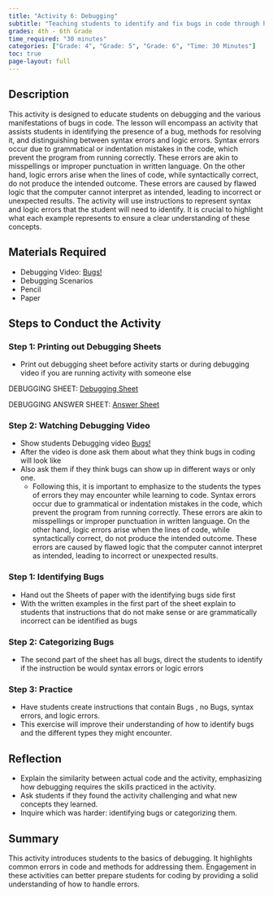 ```yaml
---
title: "Activity 6: Debugging"
subtitle: "Teaching students to identify and fix bugs in code through hands-on activities."
grades: 4th - 6th Grade
time_required: "30 minutes"
categories: ["Grade: 4", "Grade: 5", "Grade: 6", "Time: 30 Minutes"]
toc: true
page-layout: full
---
```


## Description

This activity is designed to educate students on debugging and the various manifestations of bugs in code. The lesson will encompass an activity that assists students in identifying the presence of a bug, methods for resolving it, and distinguishing between syntax errors and logic errors. Syntax errors occur due to grammatical or indentation mistakes in the code, which prevent the program from running correctly. These errors are akin to misspellings or improper punctuation in written language. On the other hand, logic errors arise when the lines of code, while syntactically correct, do not produce the intended outcome. These errors are caused by flawed logic that the computer cannot interpret as intended, leading to incorrect or unexpected results. The activity will use instructions to represent syntax and logic errors that the student will need to identify. It is crucial to highlight what each example represents to ensure a clear understanding of these concepts.

## Materials Required

- Debugging Video: [Bugs!](https://www.youtube.com/watch?v=__y3BCwDG7M)
- Debugging Scenarios
- Pencil
- Paper

## Steps to Conduct the Activity

### Step 1: Printing out Debugging Sheets

- Print out debugging sheet before activity starts or during debugging video if you are running activity with someone else

DEBUGGING SHEET: [Debugging Sheet](https://docs.google.com/document/d/1L86-WB-uE4dBrraLybJxo6_hLuJ3e03cSk8X9bEUcEM/edit)


DEBUGGING ANSWER SHEET: [Answer Sheet](https://docs.google.com/document/d/1pG_6DiegHk-gZd8qHC5B6bFUzoRRnpDrWdM2Ba9alVo/edit)


### Step 2: Watching Debugging Video

- Show students Debugging video [Bugs!](https://www.youtube.com/watch?v=__y3BCwDG7M)
- After the video is done ask them about what they think bugs in coding will look like
- Also ask them if they think bugs can show up in different ways or only one.
    - Following this, it is important to emphasize to the students the types of errors they may encounter while learning to code. Syntax errors occur due to grammatical or indentation mistakes in the code, which prevent the program from running correctly. These errors are akin to misspellings or improper punctuation in written language. On the other hand, logic errors arise when the lines of code, while syntactically correct, do not produce the intended outcome. These errors are caused by flawed logic that the computer cannot interpret as intended, leading to incorrect or unexpected results.

### Step 1: Identifying Bugs

- Hand out the Sheets of paper with the identifying bugs side first
- With the written examples in the first part of the sheet explain to students that instructions that do not make sense or are grammatically incorrect can be identified as bugs

### Step 2: Categorizing Bugs

- The second part of the sheet has all bugs, direct the students to identify if the instruction be would syntax errors or logic errors

### Step 3: Practice

- Have students create instructions that contain Bugs , no Bugs, syntax errors, and logic errors.
- This exercise will improve their understanding of how to identify bugs and the different types they might encounter.

## Reflection

- Explain the similarity between actual code and the activity, emphasizing how debugging requires the skills practiced in the activity.
- Ask students if they found the activity challenging and what new concepts they learned.
- Inquire which was harder: identifying bugs or categorizing them.

## Summary

This activity introduces students to the basics of debugging. It highlights common errors in code and methods for addressing them. Engagement in these activities can better prepare students for coding by providing a solid understanding of how to handle errors.